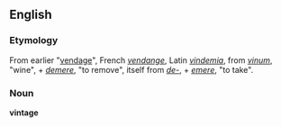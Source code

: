 ==English==
===Etymology===
From earlier "[[vendage]]", French ''[[vendange]]'', Latin ''[[vindemia]]'', from ''[[vinum]]'', "wine", + ''[[demere]]'', "to remove", itself from ''[[de-#Latin|de-]]'', + ''[[emere]]'', "to take".
===Noun===
'''vintage'''
{{stub}}